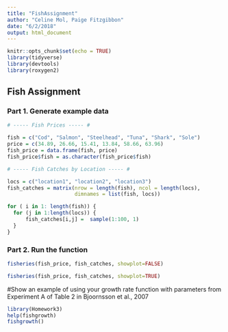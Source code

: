 ```yaml
---
title: "FishAssignment"
author: "Celine Mol, Paige Fitzgibbon"
date: "6/2/2018"
output: html_document
---
```


```r
knitr::opts_chunk$set(echo = TRUE)
library(tidyverse)
library(devtools)
library(roxygen2)
```

## Fish Assignment

### Part 1. Generate example data

```r
# ----- Fish Prices ----- #

fish = c("Cod", "Salmon", "Steelhead", "Tuna", "Shark", "Sole")
price = c(34.89, 26.66, 15.41, 13.84, 58.66, 63.96)
fish_price = data.frame(fish, price)
fish_price$fish = as.character(fish_price$fish)

# ----- Fish Catches by Location ----- # 

locs = c("location1", "location2", "location3")
fish_catches = matrix(nrow = length(fish), ncol = length(locs), 
                      dimnames = list(fish, locs)) 

for ( i in 1: length(fish)) {
  for (j in 1:length(locs)) {
      fish_catches[i,j] =  sample(1:100, 1)
  }
}

```

### Part 2. Run the function

```r
fisheries(fish_price, fish_catches, showplot=FALSE)

fisheries(fish_price, fish_catches, showplot=TRUE)
```


#Show an example of using your growth rate function with parameters from Experiment A of Table 2 in Bjoornsson et al., 2007
```r
library(Homework3)
help(fishgrowth)
fishgrowth()
```

